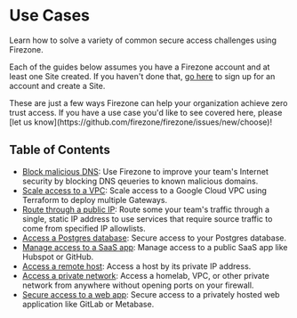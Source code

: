 
# Use Cases

Learn how to solve a variety of common secure access challenges using Firezone.

Each of the guides below assumes you have a Firezone account and at least one
Site created. If you haven't done that,
[go here](https://app.firezone.dev/sign_up) to sign up for an account and create
a Site.

<Alert color="info">
  These are just a few ways Firezone can help your organization achieve zero
  trust access. If you have a use case you'd like to see covered here, please
  [let us know](https://github.com/firezone/firezone/issues/new/choose)!
</Alert>

## Table of Contents

- [Block malicious DNS](/kb/use-cases/secure-dns): Use Firezone to improve your
  team's Internet security by blocking DNS qeueries to known malicious domains.
- [Scale access to a VPC](/kb/use-cases/scale-vpc-access): Scale access to a
  Google Cloud VPC using Terraform to deploy multiple Gateways.
- [Route through a public IP](/kb/use-cases/nat-gateway): Route some your team's
  traffic through a single, static IP address to use services that require
  source traffic to come from specified IP allowlists.
- [Access a Postgres database](/kb/use-cases/postgres-access): Secure access to
  your Postgres database.
- [Manage access to a SaaS app](/kb/use-cases/saas-app-access): Manage access to
  a public SaaS app like Hubspot or GitHub.
- [Access a remote host](/kb/use-cases/host-access): Access a host by its
  private IP address.
- [Access a private network](/kb/use-cases/private-network-access): Access a
  homelab, VPC, or other private network from anywhere without opening ports on
  your firewall.
- [Secure access to a web app](/kb/use-cases/web-app-access): Secure access to a
  privately hosted web application like GitLab or Metabase.

<SupportOptions />
